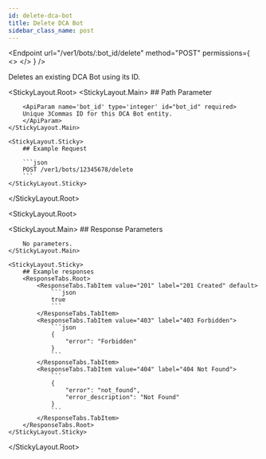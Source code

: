 ```yaml
---
id: delete-dca-bot
title: Delete DCA Bot
sidebar_class_name: post
---
```



<Endpoint
  url="/ver1/bots/:bot_id/delete"
  method="POST"
  permissions={
    <>
      <Permission title="Permission" description="BOTS_WRITE" />
      <Permission title="Security" description="SIGNED" />
    </>
  }
/>

Deletes an existing DCA Bot using its ID.

<StickyLayout.Root>
   <StickyLayout.Main>
        ## Path Parameter

        <ApiParam name='bot_id' type='integer' id="bot_id" required>
        Unique 3Commas ID for this DCA Bot entity.
        </ApiParam>
    </StickyLayout.Main>

    <StickyLayout.Sticky>
        ## Example Request

        ```json
        POST /ver1/bots/12345678/delete
        ```
    </StickyLayout.Sticky>
</StickyLayout.Root>

<StickyLayout.Root>

   <StickyLayout.Main>
        ## Response Parameters 

        No parameters.
    </StickyLayout.Main>

    <StickyLayout.Sticky>
        ## Example responses
        <ResponseTabs.Root>
            <ResponseTabs.TabItem value="201" label="201 Created" default>
                ```json
                true
                ```
            </ResponseTabs.TabItem>
            <ResponseTabs.TabItem value="403" label="403 Forbidden">
                ```json
                {
                    "error": "Forbidden"
                }
                ```
            </ResponseTabs.TabItem>
            <ResponseTabs.TabItem value="404" label="404 Not Found">
                ```
                {
                    "error": "not_found",
                    "error_description": "Not Found"
                }
                ```
            </ResponseTabs.TabItem>
        </ResponseTabs.Root>
    </StickyLayout.Sticky>
</StickyLayout.Root>